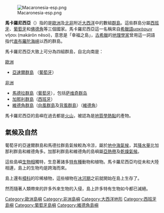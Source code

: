 {{Unreferenced|time=2021-04-26T05:32:24+00:00}}
{{noteTA|G1=Toponym}}
[[Image:Macaronesia-esp.png|right]]

'''馬卡羅尼西亞'''（{{lang|pt|Macaronesia}}）指的是[[歐洲|歐洲]]及[[北非|北非]]附近[[大西洋|大西洋]]中的數組[[群島|群島]]。這些群島分屬[[西班牙|西班牙]]、[[葡萄牙|葡萄牙]]和[[佛德角|佛德角]]等三個國家。馬卡羅尼西亞這一名稱來自[[希臘語|希臘語]]μακάρων νῆσοι (makárōn nêsoi)，意思是「幸福之島」，[[古希臘|古希臘]]的[[地理學家|地理學家]]曾用這一詞語指代[[直布羅陀海峡|直布羅陀海峡]]以西的群島。

馬卡羅尼西亞大致上可分為四組群島，自北向南是：

[[歐洲|歐洲]]
* [[亞速爾群島|亞速爾群島]] （[[葡萄牙|葡萄牙]]）
[[非洲|非洲]]
* [[馬德拉群島|馬德拉群島]]（[[葡萄牙|葡萄牙]]），包括[[萨维奇群岛|萨维奇群岛]]
* [[加那利群島|加那利群島]]（[[西班牙|西班牙]]）
* [[佛得角|維德角群島]]（[[向風群島_(佛得角)|向風群島]]及[[背風群島_(佛得角)|背風群島]]）（[[維德角|維德角]]）

馬卡羅尼西亞的島嶼在過去都是[[火山|火山]]，被認為是[[地質學|地質學]][[熱點_(地質學)|熱點]]的產物。

==氣候及自然==
葡萄牙的亞速爾群島和馬德拉群島氣候較為冷涼，屬於[[地中海氣候|地中海氣候]]，其[[降水量|降水量]]比加那利群島和維德角多。加那利群島和維德角的島嶼屬[[亞熱帶|亞熱帶]]及[[乾燥氣候|乾燥氣候]]。

這些島嶼[[生物相|生物相]]獨特，生息著諸多[[特有種|特有種]]動物和植物。馬卡羅尼西亞均從未和大陸相連，島上的生物均是跨海而來。

島上還有[[樟科|樟科]]的珍稀植物，這些植物在[[冰河期|冰河期]]之前就開始在島上生存了。

然而隨著人類帶來的許多外來生物的入侵，島上許多特有生物如今都已滅絕。

{{coord|24|15|24|N|22|28|16|W|display=title|source:dewiki}}

[[Category:歐洲島嶼|Category:歐洲島嶼]]
[[Category:非洲島嶼|Category:非洲島嶼]]
[[Category:大西洋地形|Category:大西洋地形]]
[[Category:西班牙島嶼|Category:西班牙島嶼]]
[[Category:葡萄牙島嶼|Category:葡萄牙島嶼]]
[[Category:維德角島嶼|Category:維德角島嶼]]